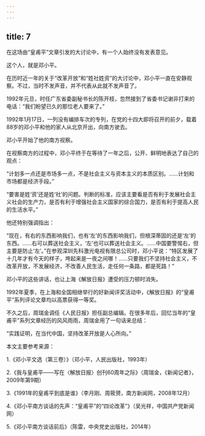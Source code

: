 ```yaml
---
---
---
```

title: 7
---



在这场由“皇甫平”文章引发的大讨论中，有一个人始终没有发表意见。

这个人，就是邓小平。

在历时近一年的关于“改革开放”和“姓社姓资”的大讨论中，邓小平一直在安静观察。不过，当时不发声音，并不代表从此就不发声音了。

1992年元旦，时任广东省委副秘书长的陈开枝，忽然接到了省委书记谢非打来的电话：“我们盼望已久的那位老人要来了。”

1992年1月17日，一列没有编排车次的专列，在党的十四大即将召开的前夕，载着88岁的邓小平和他的家人从北京开出，向南方驶去。

邓小平开始了他的南方视察。

在视察南方的过程中，邓小平终于在等待了一年之后，公开、鲜明地表达了自己的观点：

“计划多一点还是市场多一点，不是社会主义与资本主义的本质区别。……计划和市场都是经济手段。”

“要害是姓‘资’还是姓‘社’的问题。判断的标准，应该主要看是否有利于发展社会主义社会的生产力，是否有利于增强社会主义国家的综合国力，是否有利于提高人民的生活水平。”

他还特别强调指出：

“现在，有右的东西影响我们，也有‘左’的东西影响我们，但根深蒂固的还是‘左’的东西。……右可以葬送社会主义，‘左’也可以葬送社会主义。……中国要警惕右，但主要是防止‘左’。”在参观深圳先科激光电视有限总公司时，邓小平说：“特区发展了十几年才有今天的样子，垮起来是一夜之间哪！……只要我们不坚持社会主义，不改革开放，不发展经济，不改善人民生活，走任何一条路，都是死路！”

邓小平的这些讲话，也让上海《解放日报》遭受的压力顿时消失。

1992年夏季，在上海和全国相继举行的好新闻评奖活动中，《解放日报》的“皇甫平”系列评论文章均以高票获得一等奖。

不久之后，周瑞金调任《人民日报》担任副总编辑。在很多年后，回忆当年的“皇甫平”系列文章经历的风风雨雨，周瑞金用了一句话来总结：

“实践证明，在当代中国，坚持改革开放是人心所向。”

本文主要参考来源：

1.《邓小平文选（第三卷）》（邓小平，人民出版社，1993年）

2.《我与皇甫平——写在〈解放日报〉创刊60周年之际》（周瑞金，《新闻记者》，2009年第9期）

3.《1991年的皇甫平到底是谁》（李月刚、周筱赟，南方新闻网，2008年12月）

4.《邓小平南方谈话的先声：“皇甫平”的“四论改革”》（吴光祥，中国共产党新闻网）

5.《邓小平南方谈话前后》（陈雷，中央党史出版社，2014年）
